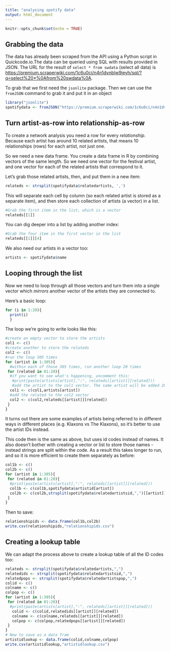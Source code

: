 ```yaml
---
title: "analysing spotify data"
output: html_document
---
```


```r
knitr::opts_chunk$set(echo = TRUE)
```

## Grabbing the data

The data has already been scraped from the API using a Python script in Quickcode.io.The data can be queried using SQL with results provided in JSON. The URL for the result of `select * from swdata` (select all data) is [https://premium.scraperwiki.com/1c6u0ci/n4n1dvnblw9ieyh/sql/?q=select%20*%0Afrom%20swdata%0A](https://premium.scraperwiki.com/1c6u0ci/n4n1dvnblw9ieyh/sql/?q=select%20*%0Afrom%20swdata%0A).

To grab that we first need the `jsonlite` package. Then we can use the `fromJSON` command to grab it and put it in an object

```r
library("jsonlite")
spotifydata <- fromJSON("https://premium.scraperwiki.com/1c6u0ci/n4n1dvnblw9ieyh/sql/?q=select%20*%0Afrom%20swdata%0A")
```

## Turn artist-as-row into relationship-as-row

To create a network analysis you need a row for every *relationship*. Because each artist has around 10 related artists, that means 10 relationships (rows) for each artist, not just one.

So we need a new data frame. You create a data frame in R by combining vectors of the same length. So we need one vector for the festival artist, and one vector for each of the related artists that correspond to it.

Let's grab those related artists, then, and put them in a new item:

```r
relateds <- strsplit(spotifydata$relatedartists, ',')
```

This will separate each cell by column (so each related artist is stored as a separate item), and then store each collection of artists (a vector) in a list.

```r
#Grab the first item in the list, which is a vector
relateds[[1]]
```

You can dig deeper into a list by adding another index:

```r
#Grab the four item in the first vector in the list
relateds[[1]][4]
```

We also need our artists in a vector too:

```r
artists <- spotifydata$name
```


## Looping through the list

Now we need to loop through all those vectors and turn them into a single vector which *mirrors* another vector of the artists they are connected to.

Here's a basic loop:

```r
for (i in 1:20){
  print(i)
  }
```

The loop we're going to write looks like this:

```r
#create an empty vector to store the artists
col1 <- c()
#create another to store the relateds
col2 <- c()
#run the loop 305 times
for (artist in 1:305){
  #within each of those 305 times, run another loop 20 times
 for (related in 01:20){
  #if you want to see what's happening, uncomment this:
   #print(paste(artists[artist],":", relateds[[artist]][related]))
   #add the artist to the col1 vector. The same artist will be added 20 times for each time a related artist is grabbed
  col1 <- c(col1,artists[artist])
  #add the related to the col2 vector
  col2 <- c(col2,relateds[[artist]][related])
 }
}
```

It turns out there are some examples of artists being referred to in different ways in different places (e.g. Klaxons vs The Klaxons), so it's better to use the artist IDs instead.

This code then is the same as above, but uses id codes instead of names. It also doesn't bother with creating a vector or list to store those names - instead strings are split within the code. As a result this takes longer to run, and so it is more efficient to create them separately as before:

```r
col1b <- c()
col2b <- c()
for (artist in 1:305){
 for (related in 01:20){
  #print(paste(artists[artist],":", relateds[[artist]][related]))
  col1b <- c(col1b,spotifydata$artistid[artist])
  col2b <- c(col2b,strsplit(spotifydata$relatedartistsid,",")[[artist]][related])
 }
}
```

Then to save:

```r
relationshipids <- data.frame(col1b,col2b)
write.csv(relationshipids,"relationshipids.csv")
```

## Creating a lookup table

We can adapt the process above to create a lookup table of all the ID codes too:

```r
relateds <- strsplit(spotifydata$relatedartists,",")
relatedids <- strsplit(spotifydata$relatedartistsid,",")
relatedpops <- strsplit(spotifydata$relatedartistspop,",")
colid <- c()
colname <- c()
colpop <- c()
for (artist in 1:305){
 for (related in 01:20){
  #print(paste(artists[artist],":", relateds[[artist]][related]))
   colid <- c(colid,relatedids[[artist]][related])
   colname <- c(colname,relateds[[artist]][related])
   colpop <- c(colpop,relatedpops[[artist]][related])
 }
}
# Now to save as a data fram
artistidlookup <- data.frame(colid,colname,colpop)
write.csv(artistidlookup,"artistidlookup.csv")
```




